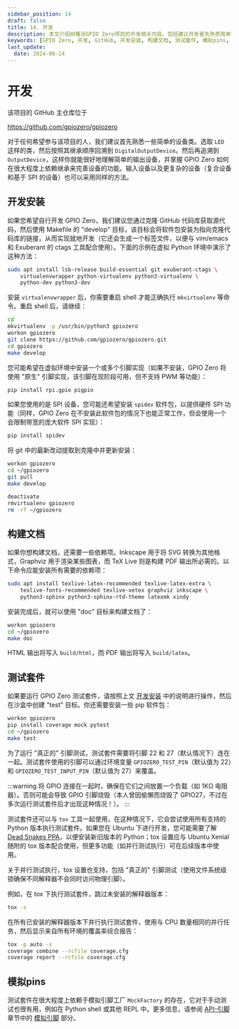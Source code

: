 ```yaml
---
sidebar_position: 14
draft: false
title: 14. 开发
description: 本文介绍树莓派GPIO Zero项目的开发相关内容。包括建议开发者先熟悉简单设备类及其继承关系，还详细说明了开发安装步骤，如克隆代码库、使用Makefile的“develop”目标进行就地开发，以及可安装的引脚实现和SPI设备相关软件包。此外，还提及构建文档的依赖项和命令，运行测试套件的方法、注意事项，以及测试套件与tox工具的使用和模拟pins的情况。
keywords: [GPIO Zero, 开发, GitHub, 开发安装, 构建文档, 测试套件, 模拟pins, 引脚实现, SPI设备, 设备类]
last_update: 
  date: 2024-06-14
---
```


# 开发

该项目的 GitHub 主仓库位于

https://github.com/gpiozero/gpiozero

对于任何希望参与该项目的人，我们建议首先熟悉一些简单的设备类。选取 `LED` 这样的类，然后按照其继承顺序回溯到 `DigitalOutputDevice`。然后再追溯到 `OutputDevice`，这样你就能很好地理解简单的输出设备，并掌握 GPIO Zero 如何在很大程度上依赖继承来完善设备的功能。输入设备以及更复杂的设备（复合设备和基于 SPI 的设备）也可以采用同样的方法。

## 开发安装

如果您希望自行开发 GPIO Zero，我们建议您通过克隆 GitHub 代码库获取源代码，然后使用 Makefile 的 "develop" 目标，该目标会将软件包安装为指向克隆代码库的链接，从而实现就地开发（它还会生成一个标签文件，以便与 vim/emacs 和 Exuberant 的 ctags 工具配合使用）。下面的示例在虚拟 Python 环境中演示了这种方法：

```sh
sudo apt install lsb-release build-essential git exuberant-ctags \
    virtualenvwrapper python-virtualenv python3-virtualenv \
    python-dev python3-dev
```

安装 `virtualenvwrapper` 后，你需要重启 shell 才能正确执行 `mkvirtualenv` 等命令。重启 shell 后，请继续：

```sh
cd
mkvirtualenv -p /usr/bin/python3 gpiozero
workon gpiozero
git clone https://github.com/gpiozero/gpiozero.git
cd gpiozero
make develop
```

您可能希望在虚拟环境中安装一个或多个引脚实现（如果不安装，GPIO Zero 将使用 "原生" 引脚实现，该引脚在现阶段可用，但不支持 PWM 等功能）：

```sh
pip install rpi.gpio pigpio
```

如果您使用的是 SPI 设备，您可能还希望安装 `spidev` 软件包，以提供硬件 SPI 功能（同样，GPIO Zero 在不安装此软件包的情况下也能正常工作，但会使用一个会限制带宽的庞大软件 SPI 实现）：

```sh
pip install spidev
```

将 git 中的最新改动提取到克隆中并更新安装：

```sh
workon gpiozero
cd ~/gpiozero
git pull
make develop
```

```sh
deactivate
rmvirtualenv gpiozero
rm -rf ~/gpiozero
```

## 构建文档

如果你想构建文档，还需要一些依赖项。Inkscape 用于将 SVG 转换为其他格式，Graphviz 用于渲染某些图表，而 TeX Live 则是构建 PDF 输出所必需的。以下命令应能安装所有需要的依赖项：

```sh
sudo apt install texlive-latex-recommended texlive-latex-extra \
    texlive-fonts-recommended texlive-xetex graphviz inkscape \
    python3-sphinx python3-sphinx-rtd-theme latexmk xindy
```

安装完成后，就可以使用 "doc" 目标来构建文档了：

```sh
workon gpiozero
cd ~/gpiozero
make doc
```

HTML 输出将写入 `build/html`，而 PDF 输出将写入 `build/latex`。

## 测试套件
如果要运行 GPIO Zero 测试套件，请按照上文 [开发安装](#开发安装) 中的说明进行操作，然后在沙盒中创建 "test" 目标。你还需要安装一些 pip 软件包：

```sh
workon gpiozero
pip install coverage mock pytest
cd ~/gpiozero
make test
```

为了运行 "真正的" 引脚测试，测试套件需要将引脚 22 和 27（默认情况下）连在一起。测试套件使用的引脚可以通过环境变量 `GPIOZERO_TEST_PIN`（默认值为 22）和 `GPIOZERO_TEST_INPUT_PIN`（默认值为 27）来覆盖。

:::warning
将 GPIO 连接在一起时，确保在它们之间放置一个负载（如 1KΩ 电阻器）。否则可能会导致 GPIO 引脚烧毁（本人曾因偷懒而烧毁了 GPIO27，不过在多次运行测试套件后才出现这种情况！）。
:::

测试套件还可以与 `tox` 工具一起使用，在这种情况下，它会尝试使用所有支持的 Python 版本执行测试套件。如果您在 Ubuntu 下进行开发，您可能需要了解 [Dead Snakes PPA](https://launchpad.net/~deadsnakes/%2Barchive/ubuntu/ppa)，以便安装新旧版本的 Python；tox 设置应与 Ubuntu Xenial 随附的 tox 版本配合使用，但更多功能（如并行测试执行）可在后续版本中使用。

关于并行测试执行，tox 设置也支持，包括 "真正的" 引脚测试（使用文件系统级锁确保不同解释器不会同时访问物理引脚）。

例如，在 tox 下执行测试套件，跳过未安装的解释器版本：

```sh
tox -s
```

在所有已安装的解释器版本下并行执行测试套件，使用与 CPU 数量相同的并行任务，然后显示来自所有环境的覆盖率综合报告：

```sh
tox -p auto -s
coverage combine --rcfile coverage.cfg
coverage report --rcfile coverage.cfg
```

## 模拟pins

测试套件在很大程度上依赖于模拟引脚工厂 `MockFactory` 的存在，它对于手动测试也很有用，例如在 Python shell 或其他 REPL 中。更多信息，请参阅 [API-引脚](./api-pins.mdx) 章节中的 [模拟引脚](./api-pins.mdx#todo) 部分。

<Normal />